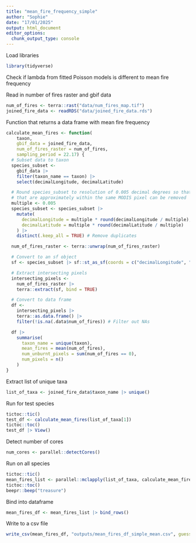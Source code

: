 ```yaml
---
title: "mean_fire_frequency_simple"
author: "Sophie"
date: "17/01/2025"
output: html_document
editor_options:
  chunk_output_type: console
---
```



Load libraries

```r
library(tidyverse)
```


Check if lambda from fitted Poisson models is different to mean fire frequency 

Read in number of fires raster and gbif data

```r
num_of_fires <- terra::rast("data/num_fires_map.tif")
joined_fire_data <- readRDS("data/joined_fire_data.rds")
```


Function that returns a data frame with mean fire frequency

```r
calculate_mean_fires <- function(
    taxon,
    gbif_data = joined_fire_data,
    num_of_fires_raster = num_of_fires,
    sampling_period = 22.17) {
  # Subset data to taxon
  species_subset <-
    gbif_data |>
    filter(taxon_name == taxon) |>
    select(decimalLongitude, decimalLatitude)

  # Round species_subset to resolution of 0.005 decimal degrees so that any coordinates
  # that are approximately within the same MODIS pixel can be removed
  multiple <- 0.005
  species_subset <- species_subset |>
    mutate(
      decimalLongitude = multiple * round(decimalLongitude / multiple),
      decimalLatitude = multiple * round(decimalLatitude / multiple)
    ) |>
    distinct(.keep_all = TRUE) # Remove duplicates

  num_of_fires_raster <- terra::unwrap(num_of_fires_raster)

  # Convert to an sf object
  sf <- species_subset |> sf::st_as_sf(coords = c("decimalLongitude", "decimalLatitude"))

  # Extract intersecting pixels
  intersecting_pixels <-
    num_of_fires_raster |>
    terra::extract(sf, bind = TRUE)

  # Convert to data frame
  df <-
    intersecting_pixels |>
    terra::as.data.frame() |>
    filter(!is.na(.data$num_of_fires)) # Filter out NAs

  df |>
    summarise(
      taxon_name = unique(taxon),
      mean_fires = mean(num_of_fires),
      num_unburnt_pixels = sum(num_of_fires == 0),
      num_pixels = n()
    )
}
```


Extract list of unique taxa

```r
list_of_taxa <- joined_fire_data$taxon_name |> unique()
```


Run for test species

```r
tictoc::tic()
test_df <- calculate_mean_fires(list_of_taxa[1])
tictoc::toc()
test_df |> View()
```


Detect number of cores 

```r
num_cores <- parallel::detectCores()
```


Run on all species

```r
tictoc::tic()
mean_fires_list <- parallel::mclapply(list_of_taxa, calculate_mean_fires, mc.cores = num_cores - 1)
tictoc::toc()
beepr::beep("treasure")
```


Bind into dataframe

```r
mean_fires_df <- mean_fires_list |> bind_rows()
```


Write to a csv file

```r
write_csv(mean_fires_df, "outputs/mean_fires_df_simple_mean.csv", guess_max = 10000)
```

